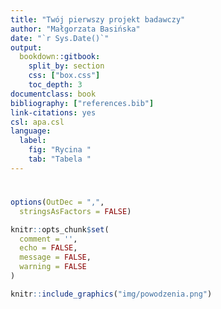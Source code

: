 ```yaml
--- 
title: "Twój pierwszy projekt badawczy"
author: "Małgorzata Basińska"
date: "`r Sys.Date()`"
output:
  bookdown::gitbook:
    split_by: section 
    css: ["box.css"]
    toc_depth: 3
documentclass: book
bibliography: ["references.bib"]
link-citations: yes
csl: apa.csl
language:
  label:
    fig: "Rycina "
    tab: "Tabela "
---
```


# {-}

```r
options(OutDec = ",",
  stringsAsFactors = FALSE)

knitr::opts_chunk$set(
  comment = '',
  echo = FALSE,
  message = FALSE,
  warning = FALSE
)
```

```r
knitr::include_graphics("img/powodzenia.png")
```